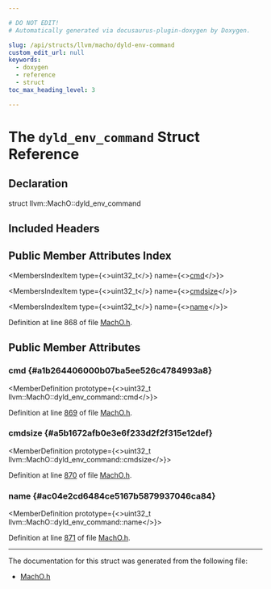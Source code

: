 ```yaml
---

# DO NOT EDIT!
# Automatically generated via docusaurus-plugin-doxygen by Doxygen.

slug: /api/structs/llvm/macho/dyld-env-command
custom_edit_url: null
keywords:
  - doxygen
  - reference
  - struct
toc_max_heading_level: 3

---
```





# The `dyld_env_command` Struct Reference

<DoxygenPage pluginConfig={pluginConfig}>



## Declaration

<CodeBlock>struct llvm::MachO::dyld_env_command</CodeBlock>

## Included Headers

<IncludesList>
<IncludesListItem
  filePath="llvm/BinaryFormat/MachO.h"
  permalink="/docs/api/files/include/include/llvm/include/llvm/binaryformat/macho-h"
  isLocal="true" />
</IncludesList>

## Public Member Attributes Index

<MembersIndex>

<MembersIndexItem
  type={<>uint32&#95;t</>}
  name={<><a href="#a1b264406000b07ba5ee526c4784993a8">cmd</a></>}>
</MembersIndexItem>

<MembersIndexItem
  type={<>uint32&#95;t</>}
  name={<><a href="#a5b1672afb0e3e6f233d2f2f315e12def">cmdsize</a></>}>
</MembersIndexItem>

<MembersIndexItem
  type={<>uint32&#95;t</>}
  name={<><a href="#ac04e2cd6484ce5167b5879937046ca84">name</a></>}>
</MembersIndexItem>

</MembersIndex>


Definition at line 868 of file <a href="/docs/api/files/include/include/llvm/include/llvm/binaryformat/macho-h">MachO.h</a>.

<SectionDefinition>

## Public Member Attributes

### cmd {#a1b264406000b07ba5ee526c4784993a8}

<MemberDefinition
  prototype={<>uint32&#95;t llvm::MachO::dyld&#95;env&#95;command::cmd</>}>

Definition at line <a href="/docs/api/files/include/include/llvm/include/llvm/binaryformat/macho-h/#l00869">869</a> of file <a href="/docs/api/files/include/include/llvm/include/llvm/binaryformat/macho-h">MachO.h</a>.
</MemberDefinition>

### cmdsize {#a5b1672afb0e3e6f233d2f2f315e12def}

<MemberDefinition
  prototype={<>uint32&#95;t llvm::MachO::dyld&#95;env&#95;command::cmdsize</>}>

Definition at line <a href="/docs/api/files/include/include/llvm/include/llvm/binaryformat/macho-h/#l00870">870</a> of file <a href="/docs/api/files/include/include/llvm/include/llvm/binaryformat/macho-h">MachO.h</a>.
</MemberDefinition>

### name {#ac04e2cd6484ce5167b5879937046ca84}

<MemberDefinition
  prototype={<>uint32&#95;t llvm::MachO::dyld&#95;env&#95;command::name</>}>

Definition at line <a href="/docs/api/files/include/include/llvm/include/llvm/binaryformat/macho-h/#l00871">871</a> of file <a href="/docs/api/files/include/include/llvm/include/llvm/binaryformat/macho-h">MachO.h</a>.
</MemberDefinition>

</SectionDefinition>

<hr/>

The documentation for this struct was generated from the following file:

<ul>
<li><a href="/docs/api/files/include/include/llvm/include/llvm/binaryformat/macho-h">MachO.h</a></li>
</ul>

</DoxygenPage>
